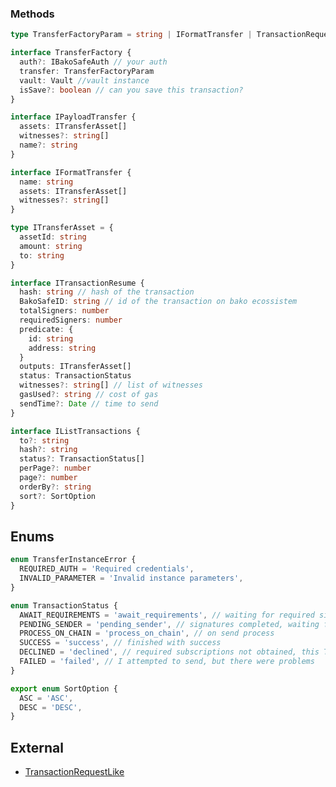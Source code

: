 ### Methods

```ts
type TransferFactoryParam = string | IFormatTransfer | TransactionRequestLike | ITransaction

interface TransferFactory {
  auth?: IBakoSafeAuth // your auth
  transfer: TransferFactoryParam
  vault: Vault //vault instance
  isSave?: boolean // can you save this transaction?
}

interface IPayloadTransfer {
  assets: ITransferAsset[]
  witnesses?: string[]
  name?: string
}

interface IFormatTransfer {
  name: string
  assets: ITransferAsset[]
  witnesses?: string[]
}

type ITransferAsset = {
  assetId: string
  amount: string
  to: string
}

interface ITransactionResume {
  hash: string // hash of the transaction
  BakoSafeID: string // id of the transaction on bako ecossistem
  totalSigners: number
  requiredSigners: number
  predicate: {
    id: string
    address: string
  }
  outputs: ITransferAsset[]
  status: TransactionStatus
  witnesses?: string[] // list of witnesses
  gasUsed?: string // cost of gas
  sendTime?: Date // time to send
}

interface IListTransactions {
  to?: string
  hash?: string
  status?: TransactionStatus[]
  perPage?: number
  page?: number
  orderBy?: string
  sort?: SortOption
}
```

## Enums

```ts
enum TransferInstanceError {
  REQUIRED_AUTH = 'Required credentials',
  INVALID_PARAMETER = 'Invalid instance parameters',
}

enum TransactionStatus {
  AWAIT_REQUIREMENTS = 'await_requirements', // waiting for required signatures
  PENDING_SENDER = 'pending_sender', // signatures completed, waiting for sender process
  PROCESS_ON_CHAIN = 'process_on_chain', // on send process
  SUCCESS = 'success', // finished with success
  DECLINED = 'declined', // required subscriptions not obtained, this Tx will not be send
  FAILED = 'failed', // I attempted to send, but there were problems
}

export enum SortOption {
  ASC = 'ASC',
  DESC = 'DESC',
}
```

## External

- [TransactionRequestLike](https://github.com/FuelLabs/fuels-ts/blob/master/packages/account/src/providers/transaction-request/types.ts)
